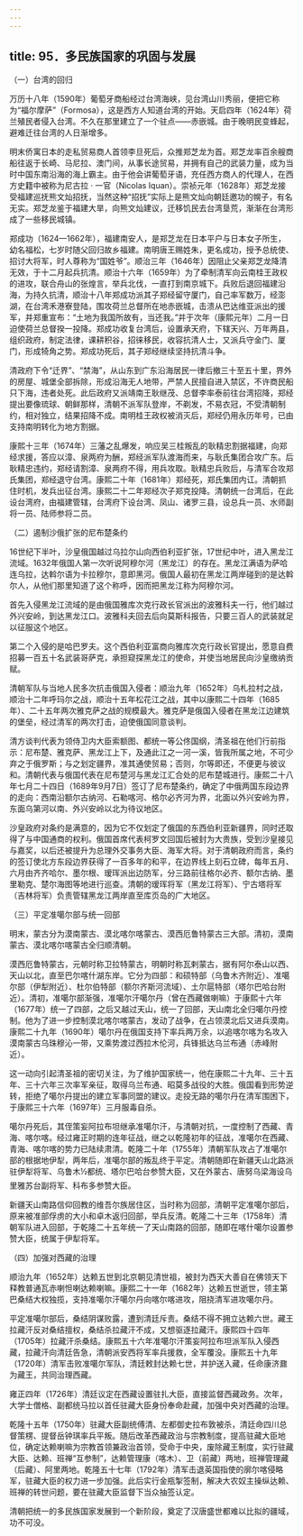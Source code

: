 ```yaml
---
---
---
```

title: 95．多民族国家的巩固与发展
---




（一）台湾的回归


万历十八年（1590年）葡萄牙商船经过台湾海峡，见台湾山川秀丽，便把它称为“福尔摩萨”（Formosa），这是西方人知道台湾的开始。天启四年（1624年）荷兰殖民者侵入台湾。不久在那里建立了一个驻点——赤嵌城。由于晚明民变蜂起，避难迁往台湾的人日渐增多。

明末侨寓日本的走私贸易商人首领李旦死后，众推郑芝龙为首。郑芝龙率百余艘商船往返于长崎、马尼拉、澳门间，从事长途贸易，并拥有自己的武装力量，成为当时中国东南沿海的海上霸主。由于他会讲葡萄牙语，充任西方商人的代理人，在西方史籍中被称为尼古拉 · 一官（Nicolas Iquan）。崇祯元年（1628年）郑芝龙接受福建巡抚熊文灿招抚，当然这种“招抚”实际上是熊文灿向朝廷邀功的幌子，有名无实。郑芝龙鉴于福建大旱，向熊文灿建议，迁移饥民去台湾垦荒，渐渐在台湾形成了一些移民城镇。

郑成功（1624—1662年），福建南安人，是郑芝龙在日本平户与日本女子所生，幼名福松，七岁时随父回归故乡福建。南明唐王赐姓朱，更名成功，授予总统使、招讨大将军，时人尊称为“国姓爷”。顺治三年（1646年）因阻止父亲郑芝龙降清无效，于十二月起兵抗清。顺治十六年（1659年）为了牵制清军向云南桂王政权的进攻，联合舟山的张煌言，举兵北伐，一直打到南京城下。兵败后退回福建沿海，为持久抗清，顺治十八年郑成功派其子郑经留守厦门，自己率军数万，经澎湖，在台湾禾港寮登陆，围攻荷兰总督所在地赤嵌城，击溃从巴达维亚派出的援军，并郑重宣布：“土地为我国所故有，当还我。”并于次年（康熙元年）二月一日迫使荷兰总督揆一投降。郑成功收复台湾后，设置承天府，下辖天兴、万年两县，组织政府，制定法律，课耕积谷，招徕移民，收容抗清人士，又派兵守金门、厦门，形成犄角之势。郑成功死后，其子郑经继续坚持抗清斗争。

清政府下令“迁界”、“禁海”，从山东到广东沿海居民一律后撤三十至五十里，界外的房屋、城堡全部拆除，形成沿海无人地带，严禁人民擅自进入禁区，不许商民船只下海，违者处死。此后政府又派靖南王耿继茂、总督李率泰前往台湾招降，郑经提出要像琉球、朝鲜那样，清朝不派军队登岸，不剃发，不易衣冠，不受清朝制约，相对独立，结果招降不成。南明桂王政权被消灭后，郑经仍用永历年号，已由支持南明转化为地方割据。

康熙十三年（1674年）三藩之乱爆发，响应吴三桂叛乱的耿精忠割据福建，向郑经求援，答应以漳、泉两府为酬，郑经派军队渡海而来，与耿氏集团合攻广东。后耿精忠违约，郑经请割漳、泉两府不得，用兵攻取。耿精忠兵败后，与清军合攻郑氏集团，郑经退守台湾。康熙二十年（1681年）郑经死，郑氏集团内讧。清朝抓住时机，发兵出征台湾。康熙二十二年郑经次子郑克投降。清朝统一台湾后，在此设台湾府，由福建管辖，台湾府下设台湾、凤山、诸罗三县，设总兵一员、水师副将一员、陆师参将二员。





（二）遏制沙俄扩张的尼布楚条约


16世纪下半叶，沙皇俄国越过乌拉尔山向西伯利亚扩张，17世纪中叶，进入黑龙江流域。1632年俄国人第一次听说阿穆尔河（黑龙江）的存在。黑龙江满语为萨哈连乌拉，达斡尔语为卡拉穆尔，意即黑河。俄国人最初在黑龙江两岸碰到的是达斡尔人，从他们那里知道了这个称呼，因而把黑龙江称为阿穆尔河。

首先入侵黑龙江流域的是由俄国雅库次克行政长官派出的波雅科夫一行，他们越过外兴安岭，到达黑龙江口。波雅科夫回去后向莫斯科报告，只要三百人的武装就足以征服这个地区。

第二个入侵的是哈巴罗夫。这个西伯利亚富商向雅库次克行政长官提出，愿意自费招募一百五十名武装哥萨克，承担窥探黑龙江的使命，并使当地居民向沙皇缴纳贡赋。

清朝军队与当地人民多次抗击俄国入侵者：顺治九年（1652年）乌札拉村之战，顺治十二年呼玛尔之战，顺治十五年松花江之战，其中以康熙二十四年（1685年）、二十五年两次雅克萨之战的规模最大。雅克萨是俄国入侵者在黑龙江边建筑的堡垒，经过清军的两次打击，迫使俄国同意谈判。

清方谈判代表为领侍卫内大臣索额图、都统一等公佟国纲，清圣祖在他们行前指示：尼布楚、雅克萨、黑龙江上下，及通此江之一河一溪，皆我所属之地，不可少弃之于俄罗斯；与之划定疆界，准其通使贸易；否则，尔等即还，不便更与彼议和。清朝代表与俄国代表在尼布楚河与黑龙江汇合处的尼布楚城进行。康熙二十八年七月二十四日（1689年9月7日）签订了尼布楚条约，确定了中俄两国东段边界的走向：西南沿额尔古纳河、石勒喀河、格尔必齐河为界，北面以外兴安岭为界，东面乌第河以南、外兴安岭以北为待议地区。

沙皇政府对条约是满意的，因为它不仅划定了俄国的东西伯利亚新疆界，同时还取得了与中国通商的权利。俄国首席代表柯罗文回国后被封为大贵族，受到沙皇接见与嘉奖，以后还被提升为总理外交事务大臣、海军大将。对于清朝政府而言，条约的签订使北方东段边界获得了一百多年的和平，在边界线上刻石立碑，每年五月、六月由齐齐哈尔、墨尔根、瑷珲派出边防军，分三路前往格尔必齐、额尔古纳、墨里勒克、楚尔海图等地进行巡查。清朝的瑷珲将军（黑龙江将军）、宁古塔将军（吉林将军）负责管辖黑龙江两岸直至库页岛的广大地区。





（三）平定准噶尔部与统一回部


明末，蒙古分为漠南蒙古、漠北喀尔喀蒙古、漠西厄鲁特蒙古三大部。清初，漠南蒙古、漠北喀尔喀蒙古全归顺清朝。

漠西厄鲁特蒙古，元朝时称卫拉特蒙古，明朝时称瓦剌蒙古，据有阿尔泰山以西、天山以北，直至巴尔喀什湖东岸。它分为四部：和硕特部（乌鲁木齐附近）、准噶尔部（伊犁附近）、杜尔伯特部（额尔齐斯河流域）、土尔扈特部（塔尔巴哈台附近）。清初，准噶尔部渐强，准噶尔汗噶尔丹（曾在西藏做喇嘛）于康熙十六年（1677年）统一了四部，之后又越过天山，统一了回部，天山南北全归噶尔丹控制。他为了进一步控制漠北喀尔喀蒙古，发动了战争，在占领漠北后又进兵漠南。康熙二十九年（1690年）噶尔丹在俄国支持下率兵两万余，以追喀尔喀为名攻入漠南蒙古乌珠穆沁一带，又乘势渡过西拉木伦河，兵锋抵达乌兰布通（赤峰附近）。

这一动向引起清圣祖的密切关注，为了维护国家统一，他在康熙二十九年、三十五年、三十六年三次率军亲征，取得乌兰布通、昭莫多战役的大胜。俄国看到形势逆转，拒绝了噶尔丹提出的建立军事同盟的建议。走投无路的噶尔丹在清军围困下，于康熙三十六年（1697年）三月服毒自杀。

噶尔丹死后，其侄策妄阿拉布坦继承准噶尔汗，与清朝对抗，一度控制了西藏、青海、喀尔喀。经过雍正时期的连年征战，继之以乾隆初年的征战，准噶尔在西藏、青海、喀尔喀的势力已陆续肃清。乾隆二十年（1755年）清朝军队攻占了准噶尔部的根据地伊犁，两年后，准噶尔部的叛乱终于平定。清朝随即在新疆天山北路派驻伊犁将军、乌鲁木½都统、塔尔巴哈台参赞大臣，又在外蒙古、唐努乌梁海设乌里雅苏台副将军、科布多参赞大臣。

新疆天山南路信仰回教的维吾尔族居住区，当时称为回部，清朝平定准噶尔部后，原来被准部俘虏的大小和卓木返归回部，举兵反清。乾隆二十三年（1758年）清朝军队进入回部，于乾隆二十五年统一了天山南路的回部，随即在喀什噶尔设置参赞大臣，统属于伊犁将军。





（四）加强对西藏的治理


顺治九年（1652年）达赖五世到北京朝见清世祖，被封为西天大善自在佛领天下释教普通瓦赤喇怛喇达赖喇嘛。康熙二十一年（1682年）达赖五世逝世，领主第巴桑结大权独揽，支持准噶尔汗噶尔丹向喀尔喀进攻，阻挠清军进攻噶尔丹。

平定准噶尔部后，桑结阴谋败露，遭到清廷斥责。桑结不得不拥立达赖六世。藏王拉藏汗反对桑结擅权，桑结杀拉藏汗不成，又想驱逐拉藏汗。康熙四十四年（1705年）拉藏汗杀桑结。康熙五十六年准噶尔汗策妄阿拉布坦派军队入侵西藏，拉藏汗向清廷告急，清朝派安西将军率兵援救，全军覆没。康熙五十九年（1720年）清军击败准噶尔军队，清廷敕封达赖七世，并护送入藏，任命康济鼐为藏王，共同治理西藏。

雍正四年（1726年）清廷议定在西藏设置驻扎大臣，直接监督西藏政务。次年，大学士僧格、副都统马拉以首任驻藏大臣身份奉命赴藏，加强中央对西藏的治理。

乾隆十五年（1750年）驻藏大臣副统傅清、左都御史拉布敦被杀，清廷命四川总督策楞、提督岳钟琪率兵平叛。随后改革西藏政治与宗教制度，提高驻藏大臣地位，确定达赖喇嘛为宗教首领兼政治首领，受命于中央，废除藏王制度，实行驻藏大臣、达赖、班禅“互参制”，达赖管理康（喀木）、卫（前藏）两地，班禅管理藏（后藏）、阿里两地。乾隆五十七年（1792年）清军击退英国指使的廓尔喀侵略军，驻藏大臣的权力进一步加强。此后实行金瓶掣签制，解决大农奴主操纵达赖、班禅的转世问题，要在驻藏大臣监督下当众抽签认定。

清朝把统一的多民族国家发展到一个新阶段，奠定了汉唐盛世都难以比拟的疆域，功不可没。